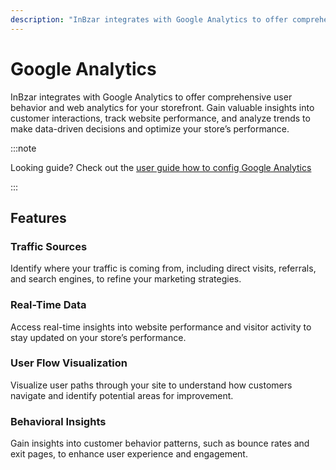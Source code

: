 ```yaml
---
description: "InBzar integrates with Google Analytics to offer comprehensive user behavior and web analytics for your storefront."
---
```


# Google Analytics

InBzar integrates with Google Analytics to offer comprehensive user behavior and web analytics for your storefront. Gain valuable insights into customer interactions, track website performance, and analyze trends to make data-driven decisions and optimize your store’s performance.

:::note

Looking guide? Check out the [user guide how to config Google Analytics](/user-guide/google-analytics)

:::

## Features

### Traffic Sources

Identify where your traffic is coming from, including direct visits, referrals, and search engines, to refine your marketing strategies.

### Real-Time Data

Access real-time insights into website performance and visitor activity to stay updated on your store’s performance.

### User Flow Visualization

Visualize user paths through your site to understand how customers navigate and identify potential areas for improvement.

### Behavioral Insights

Gain insights into customer behavior patterns, such as bounce rates and exit pages, to enhance user experience and engagement.